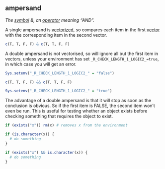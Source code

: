 ## ampersand

<dfn>The [symbol](symbols.html) &, an [operator](o.html#operator) meaning "AND".</dfn>

A single ampersand is [vectorized](v.html#vectorized), so compares each item in the first [vector](v.html#vector) with the corresponding item in the second vector.

```r
c(T, T, F, F) & c(T, T, F, F)
```

A double ampersand is not vectorised, so will ignore all but the first item in vectors, unless your environment has set `_R_CHECK_LENGTH_1_LOGIC2_=true`, in which case you will get an error.

```r
Sys.setenv("_R_CHECK_LENGTH_1_LOGIC2_" = "false")
```


```r
c(T, T, F, F) && c(T, T, F, F)
```

```r
Sys.setenv("_R_CHECK_LENGTH_1_LOGIC2_" = "true")
```

::: {.info}

The advantage of a double ampersand is that it will stop as soon as the conclusion is obvious. So if the first item is FALSE, the second item won't even be run. This is useful for testing whether an object exists before checking something that requires the object to exist.

```r
if (exists("x")) rm(x) # removes x from the environment
```


```r
if (is.character(x)) { 
  # do something
}
```
```r
if (exists("x") && is.character(x)) { 
  # do something
}
```

:::